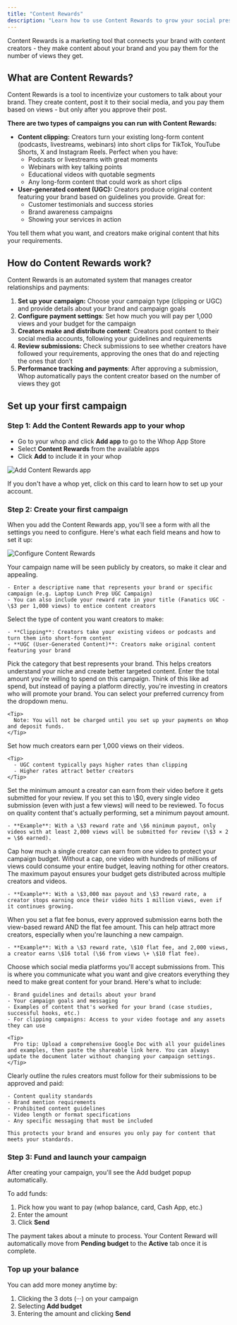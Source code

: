 ```yaml
---
title: "Content Rewards"
description: "Learn how to use Content Rewards to grow your social presence "
---
```


Content Rewards is a marketing tool that connects your brand with content creators - they make content about your brand and you pay them for the number of views they get.

## What are Content Rewards?

Content Rewards is a tool to incentivize your customers to talk about your brand. They create content, post it to their social media, and you pay them based on views - but only after you approve their post.

**There are two types of campaigns you can run with Content Rewards:**

- **Content clipping:** Creators turn your existing long-form content (podcasts, livestreams, webinars) into short clips for TikTok, YouTube Shorts, X and Instagram Reels. Perfect when you have:
  - Podcasts or livestreams with great moments
  - Webinars with key talking points
  - Educational videos with quotable segments
  - Any long-form content that could work as short clips
- **User-generated content (UGC):** Creators produce original content featuring your brand based on guidelines you provide. Great for:
  - Customer testimonials and success stories
  - Brand awareness campaigns
  - Showing your services in action

You tell them what you want, and creators make original content that hits your requirements.

## How do Content Rewards work?

Content Rewards is an automated system that manages creator relationships and payments:

1. **Set up your campaign:** Choose your campaign type (clipping or UGC) and provide details about your brand and campaign goals
2. **Configure payment settings**: Set how much you will pay per 1,000 views and your budget for the campaign
3. **Creators make and distribute content**: Creators post content to their social media accounts, following your guidelines and requirements
4. **Review submissions:** Check submissions to see whether creators have followed your requirements, approving the ones that do and rejecting the ones that don’t
5. **Performance tracking and payments**: After approving a submission, Whop automatically pays the content creator based on the number of views they got

## Set up your first campaign

### Step 1: Add the Content Rewards app to your whop

- Go to your whop and click **Add app** to go to the Whop App Store
- Select **Content Rewards** from the available apps
- Click **Add** to include it in your whop

![Add Content Rewards app](/apps/docs/how-to-videos/setupcontentrewards.gif)

<Card title="Create your whop" icon="sparkles" href="/create-account">
  If you don't have a whop yet, click on this card to learn how to set up your
  account.
</Card>

### Step 2: Create your first campaign

When you add the Content Rewards app, you'll see a form with all the settings you need to configure. Here's what each field means and how to set it up:

![Configure Content Rewards](/apps/docs/images/croptions1.png)

<Steps>
  <Step title="Campaign name">
    Your campaign name will be seen publicly by creators, so make it clear and appealing.

    - Enter a descriptive name that represents your brand or specific campaign (e.g. Laptop Lunch Prep UGC Campaign)
    - You can also include your reward rate in your title (Fanatics UGC - \$3 per 1,000 views) to entice content creators

  </Step>
  <Step title="Campaign type">
    Select the type of content you want creators to make:

    - **Clipping**: Creators take your existing videos or podcasts and turn them into short-form content
    - **UGC (User-Generated Content)**: Creators make original content featuring your brand

  </Step>
  <Step title="Brand category">
    Pick the category that best represents your brand. This helps creators understand your niche and create better targeted content.
  </Step>
  <Step title="Campaign budget">
    Enter the total amount you're willing to spend on this campaign. Think of this like ad spend, but instead of paying a platform directly, you're investing in creators who will promote your brand. You can select your preferred currency from the dropdown menu.

    <Tip>
      Note: You will not be charged until you set up your payments on Whop and deposit funds.
    </Tip>

  </Step>
  <Step title="Reward rate">
    Set how much creators earn per 1,000 views on their videos.

    <Tip>
      - UGC content typically pays higher rates than clipping
      - Higher rates attract better creators
    </Tip>

  </Step>
  <Step title="Minimum payout">
    Set the minimum amount a creator can earn from their video before it gets submitted for your review. If you set this to \$0, every single video submission (even with just a few views) will need to be reviewed. To focus on quality content that's actually performing, set a minimum payout amount.

    - **Example**: With a \$3 reward rate and \$6 minimum payout, only videos with at least 2,000 views will be submitted for review (\$3 × 2 = \$6 earned).

  </Step>
  <Step title="Maximum payout">
    Cap how much a single creator can earn from one video to protect your campaign budget. Without a cap, one video with hundreds of millions of views could consume your entire budget, leaving nothing for other creators. The maximum payout ensures your budget gets distributed across multiple creators and videos.

    - **Example**: With a \$3,000 max payout and \$3 reward rate, a creator stops earning once their video hits 1 million views, even if it continues growing.

  </Step>
  <Step title="Flat fee bonus (optional)">
    When you set a flat fee bonus, every approved submission earns both the view-based reward AND the flat fee amount. This can help attract more creators, especially when you're launching a new campaign.

    - **Example**: With a \$3 reward rate, \$10 flat fee, and 2,000 views, a creator earns \$16 total (\$6 from views \+ \$10 flat fee).

  </Step>
  <Step title="Platform selection">
    Choose which social media platforms you'll accept submissions from.
  </Step>
  <Step title="Available content">
    This is where you communicate what you want and give creators everything they need to make great content for your brand. Here's what to include:

    - Brand guidelines and details about your brand
    - Your campaign goals and messaging
    - Examples of content that's worked for your brand (case studies, successful hooks, etc.)
    - For clipping campaigns: Access to your video footage and any assets they can use

    <Tip>
      Pro tip: Upload a comprehensive Google Doc with all your guidelines and examples, then paste the shareable link here. You can always update the document later without changing your campaign settings.
    </Tip>

  </Step>
  <Step title="Requirements">
    Clearly outline the rules creators must follow for their submissions to be approved and paid:

    - Content quality standards
    - Brand mention requirements
    - Prohibited content guidelines
    - Video length or format specifications
    - Any specific messaging that must be included

    This protects your brand and ensures you only pay for content that meets your standards.

  </Step>
</Steps>

### Step 3: Fund and launch your campaign

After creating your campaign, you'll see the Add budget popup automatically.

To add funds:

1. Pick how you want to pay (whop balance, card, Cash App, etc.)
2. Enter the amount
3. Click **Send**

The payment takes about a minute to process. Your Content Reward will automatically move from **Pending budget** to the **Active** tab once it is complete.

### **Top up your balance**

You can add more money anytime by:

1. Clicking the 3 dots (···) on your campaign
2. Selecting **Add budget**
3. Entering the amount and clicking **Send**
